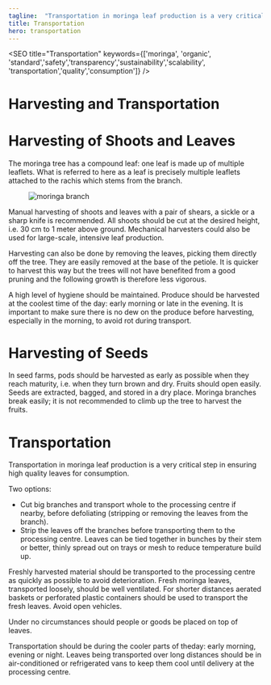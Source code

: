 ```yaml
---
tagline:  "Transportation in moringa leaf production is a very critical step in ensuring high quality leaves for consumption."
title: Transportation
hero: transportation
---
```


<!-- illustrations imports -->

<SEO title="Transportation" keywords={['moringa', 'organic', 'standard','safety','transparency','sustainability','scalability', 'transportation','quality','consumption']} />

# Harvesting and Transportation

<h1 class="parafont">Harvesting of Shoots and Leaves</h1>

The moringa tree has a compound leaf: one leaf is made up of multiple leaflets. What is referred to here as a leaf is precisely multiple leaflets attached to the rachis which stems from the branch.

<figure>
    <img src={moringaBranch} alt="moringa branch" />
</figure>

Manual harvesting of shoots and leaves with a pair of shears, a sickle or a sharp knife is recommended. All shoots should be cut at the desired height, i.e. 30 cm to 1 meter above ground. Mechanical harvesters could also be used for large-scale, intensive leaf production.

Harvesting can also be done by removing the leaves, picking them directly off the tree. They are easily removed at the base of the petiole. It is quicker to harvest this way but the trees will not have benefited from a good pruning and the following growth is therefore less vigorous.

A high level of hygiene should be maintained. Produce should be harvested at the coolest time of the day: early morning or late in the evening. It is important to make sure there is no dew on the produce before harvesting, especially in the morning, to avoid rot during transport.

<h1 class="parafont aline">Harvesting of Seeds</h1>

In seed farms, pods should be harvested as early as possible when they reach maturity, i.e. when they turn brown and dry. Fruits should open easily. Seeds are extracted, bagged, and stored in a dry place. Moringa branches break easily; it is not recommended to climb up the tree to harvest the fruits.

<h1 class="parafont aline">Transportation</h1>

<p><span class="parabold">Transportation in moringa leaf production is a very critical step in ensuring high quality leaves for consumption.</span></p>

<p><span class="parabold">Two options:</span>
<ul>
<li>Cut big branches and transport whole to the processing centre if nearby, before defoliating 
(stripping or removing the leaves from the branch).</li>

<li> Strip the leaves off the branches before transporting them to the processing centre. 
Leaves can be tied together in bunches by their stem or better, thinly spread out on trays or 
mesh to reduce temperature build up.</li>
</ul></p>

<p>Freshly harvested material should be transported to the processing centre as quickly as 
possible to avoid deterioration. Fresh moringa leaves, transported loosely, should be well 
ventilated. For shorter distances aerated baskets or perforated plastic containers should be 
used to transport the fresh leaves. Avoid open vehicles. </p>

<p><span class="parabold">Under no circumstances should people or goods be placed on top of leaves. </span></p>
<p>Transportation should be during the cooler parts of theday: early morning, evening or night.
Leaves being transported over long distances should be in air-conditioned or refrigerated
vans to keep them cool until delivery at the processing centre.</p>